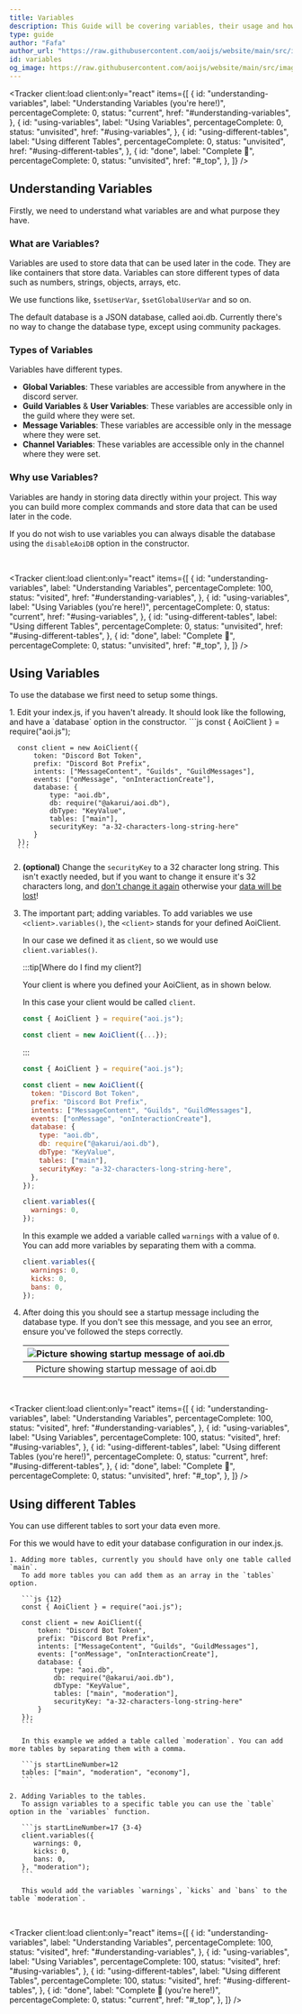 ```yaml
---
title: Variables
description: This Guide will be covering variables, their usage and how to store variables in other files.
type: guide
author: "Fafa"
author_url: "https://raw.githubusercontent.com/aoijs/website/main/src/images/contributors/fafa.png"
id: variables
og_image: https://raw.githubusercontent.com/aoijs/website/main/src/images/og/18.png
---
```



<Tracker
  client:load
  client:only="react"
  items={[
    {
      id: "understanding-variables",
      label: "Understanding Variables (you're here!)",
      percentageComplete: 0,
      status: "current",
      href: "#understanding-variables",
    },
    {
      id: "using-variables",
      label: "Using Variables",
      percentageComplete: 0,
      status: "unvisited",
      href: "#using-variables",
    },
    {
      id: "using-different-tables",
      label: "Using different Tables",
      percentageComplete: 0,
      status: "unvisited",
      href: "#using-different-tables",
    },
    {
      id: "done",
      label: "Complete 🎉",
      percentageComplete: 0,
      status: "unvisited",
      href: "#_top",
    },
  ]}
/>

## Understanding Variables

Firstly, we need to understand what variables are and what purpose they have.

### What are Variables?

Variables are used to store data that can be used later in the code. They are like containers that store data. Variables can store different types of data such as numbers, strings, objects, arrays, etc.

We use functions like, `$setUserVar`, `$setGlobalUserVar` and so on.

The default database is a JSON database, called aoi.db. Currently there's no way to change the database type, except using community packages.

### Types of Variables

Variables have different types.

- **Global Variables**: These variables are accessible from anywhere in the discord server.
- **Guild Variables** & **User Variables**: These variables are accessible only in the guild where they were set.
- **Message Variables**: These variables are accessible only in the message where they were set.
- **Channel Variables**: These variables are accessible only in the channel where they were set.

### Why use Variables?

Variables are handy in storing data directly within your project. This way you can build more complex commands and store data that can be used later in the code.

If you do not wish to use variables you can always disable the database using the `disableAoiDB` option in the constructor.

<br />

<Tracker
  client:load
  client:only="react"
  items={[
    {
      id: "understanding-variables",
      label: "Understanding Variables",
      percentageComplete: 100,
      status: "visited",
      href: "#understanding-variables",
    },
    {
      id: "using-variables",
      label: "Using Variables (you're here!)",
      percentageComplete: 0,
      status: "current",
      href: "#using-variables",
    },
    {
      id: "using-different-tables",
      label: "Using different Tables",
      percentageComplete: 0,
      status: "unvisited",
      href: "#using-different-tables",
    },
    {
      id: "done",
      label: "Complete 🎉",
      percentageComplete: 0,
      status: "unvisited",
      href: "#_top",
    },
  ]}
/>

## Using Variables

To use the database we first need to setup some things.

<Steps>
  1. Edit your index.js, if you haven't already.
     It should look like the following, and have a `database` option in the constructor.
     ```js
     const { AoiClient } = require("aoi.js");

      const client = new AoiClient({
          token: "Discord Bot Token",
          prefix: "Discord Bot Prefix",
          intents: ["MessageContent", "Guilds", "GuildMessages"],
          events: ["onMessage", "onInteractionCreate"],
          database: {
              type: "aoi.db",
              db: require("@akarui/aoi.db"),
              dbType: "KeyValue",
              tables: ["main"],
              securityKey: "a-32-characters-long-string-here"
          }
      });
      ```

2. **(optional)** Change the `securityKey` to a 32 character long string.
   This isn't exactly needed, but if you want to change it ensure it's 32 characters long, and <u>don't change it again</u> otherwise your <u>data will be lost</u>!

3. The important part; adding variables.
   To add variables we use `<client>.variables()`, the `<client>` stands for your defined AoiClient.

   In our case we defined it as `client`, so we would use `client.variables()`.

   :::tip[Where do I find my client?]

   Your client is where you defined your AoiClient, as in shown below.

   In this case your client would be called `client`.

   ```js {3}
   const { AoiClient } = require("aoi.js");

   const client = new AoiClient({...});
   ```

   :::

   ```js {17-19}
   const { AoiClient } = require("aoi.js");

   const client = new AoiClient({
     token: "Discord Bot Token",
     prefix: "Discord Bot Prefix",
     intents: ["MessageContent", "Guilds", "GuildMessages"],
     events: ["onMessage", "onInteractionCreate"],
     database: {
       type: "aoi.db",
       db: require("@akarui/aoi.db"),
       dbType: "KeyValue",
       tables: ["main"],
       securityKey: "a-32-characters-long-string-here",
     },
   });

   client.variables({
     warnings: 0,
   });
   ```

   In this example we added a variable called `warnings` with a value of `0`. You can add more variables by separating them with a comma.

   ```js startLineNumber=17 {3-4}
   client.variables({
     warnings: 0,
     kicks: 0,
     bans: 0,
   });
   ```

4. After doing this you should see a startup message including the database type.
   If you don't see this message, and you see an error, ensure you've followed the steps correctly.

   | ![Picture showing startup message of aoi.db](https://i.imgur.com/gKLXyjq.png) |
   | :---------------------------------------------------------------------------: |
   |                   Picture showing startup message of aoi.db                   |

</Steps>

<br />

<Tracker
  client:load
  client:only="react"
  items={[
    {
      id: "understanding-variables",
      label: "Understanding Variables",
      percentageComplete: 100,
      status: "visited",
      href: "#understanding-variables",
    },
    {
      id: "using-variables",
      label: "Using Variables",
      percentageComplete: 100,
      status: "visited",
      href: "#using-variables",
    },
    {
      id: "using-different-tables",
      label: "Using different Tables (you're here!)",
      percentageComplete: 0,
      status: "current",
      href: "#using-different-tables",
    },
    {
      id: "done",
      label: "Complete 🎉",
      percentageComplete: 0,
      status: "unvisited",
      href: "#_top",
    },
  ]}
/>

## Using different Tables

You can use different tables to sort your data even more.

For this we would have to edit your database configuration in our index.js.

  <Steps>

    1. Adding more tables, currently you should have only one table called `main`.
       To add more tables you can add them as an array in the `tables` option.

       ```js {12}
       const { AoiClient } = require("aoi.js");

       const client = new AoiClient({
           token: "Discord Bot Token",
           prefix: "Discord Bot Prefix",
           intents: ["MessageContent", "Guilds", "GuildMessages"],
           events: ["onMessage", "onInteractionCreate"],
           database: {
               type: "aoi.db",
               db: require("@akarui/aoi.db"),
               dbType: "KeyValue",
               tables: ["main", "moderation"],
               securityKey: "a-32-characters-long-string-here"
           }
       });
       ```

       In this example we added a table called `moderation`. You can add more tables by separating them with a comma.

       ```js startLineNumber=12
       tables: ["main", "moderation", "economy"],
       ```

    2. Adding Variables to the tables.
       To assign variables to a specific table you can use the `table` option in the `variables` function.
        
       ```js startLineNumber=17 {3-4}
       client.variables({
          warnings: 0,
          kicks: 0,
          bans: 0,
       }, "moderation");
       ```

       This would add the variables `warnings`, `kicks` and `bans` to the table `moderation`.

  </Steps>


<br />

<Tracker
  client:load
  client:only="react"
  items={[
    {
      id: "understanding-variables",
      label: "Understanding Variables",
      percentageComplete: 100,
      status: "visited",
      href: "#understanding-variables",
    },
    {
      id: "using-variables",
      label: "Using Variables",
      percentageComplete: 100,
      status: "visited",
      href: "#using-variables",
    },
    {
      id: "using-different-tables",
      label: "Using different Tables",
      percentageComplete: 100,
      status: "visited",
      href: "#using-different-tables",
    },
    {
      id: "done",
      label: "Complete 🎉 (you're here!)",
      percentageComplete: 0,
      status: "current",
      href: "#_top",
    },
  ]}
/>